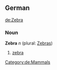 ==German==
[[de:Zebra]] [[Category:de:Mammals]]
===Noun===
'''Zebra''' ''n'' (plural: [[Zebras]])
# [[zebra]]
